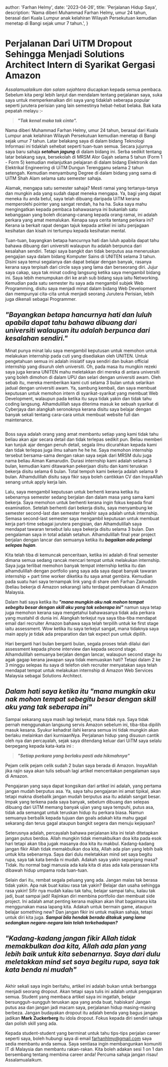 
  author: 'Farhan Helmy',
  date: '2023-04-26',
  title: 'Perjalanan Hidup Saya',
  description:
    'Nama diberi Muhammad Farhan Helmy, umur 24 tahun, berasal dari Kuala Lumpur anak kelahiran Wilayah Persekutuan kemudian menetap di Bangi sejak umur 7 tahun.',
}


# Perjalanan Dari UiTM Dropout Sehingga Menjadi Solutions Architect Intern di Syarikat Gergasi Amazon

*Assalamualaikum dan salam sejahtera* diucapkan kepada semua pembaca. Sebelum kita pergi lebih lanjut dan mendalam tentang perjalanan saya, suka saya untuk memperkenalkan diri saya yang tidaklah seberapa popular seperti jurutera perisian yang lain semestinya hebat-hebat belaka. Bak kata pepatah melayu :-

> ***"Tak kenal maka tak cinta".***
> 

Nama diberi Muhammad Farhan Helmy, umur 24 tahun, berasal dari Kuala Lumpur anak kelahiran Wilayah Persekutuan kemudian menetap di Bangi sejak umur 7 tahun. Latar belakang saya di dalam bidang Teknologi Informasi ini tidaklah sehebat seperti tuan-tuan semua. Secara jujurnya saya baru sahaja ***setahun jagung*** di dalam bidang ini. Serba sedikit tentang latar belakang saya, bersekolah di MRSM Alor Gajah selama 5 tahun (Form 1 - Form 5) kemudian melanjutkan pelajaran di dalam bidang Elektronik dan Elektrikal Engineering di UiTM Dungun Terengganu selama 2 tahun setengah. Kemudian menyambung Degree di dalam bidang yang sama di UiTM Shah Alam selama satu semester sahaja.

Alamak, mengapa satu semester sahaja? Mesti ramai yang tertanya-tanya dan mungkin ada yang sudah dapat meneka mengapa. Ya, bagi yang dapat meneka itu anda betul, saya telah dibuang daripada UiTM kerana memperolehi pointer yang sangat rendah, ha ha ha. Suka saya mahu mengingatkan kepada pembaca bahawasanya ini bukanlah satu kebanggaan yang boleh dicanang-canang kepada orang ramai, ini adalah perkara yang amat memalukan. Kenapa saya cerita tentang perkara ini? Kerana ia berkait rapat dengan tajuk kepada artikel ini iaitu penjagaan kesihatan dan kisah ini tertumpu kepada kesihatan mental.

Tuan-tuan, bayangkan betapa hancurnya hati dan luluh apabila dapat tahu bahawa dibuang dari universiti walaupun itu adalah berpunca dari kesalahan sendiri. Tetapi saya bangkit dan tidak berputus asa meneruskan pengajian saya dalam bidang Komputer Sains di UNITEN selama 3 tahun. Disini saya temui segalanya dan dapat belajar dengan banyak, rasanya kerana saya terpisah dari circle saya yang lama dan berseorang diri. Jujur saya cakap, saya tak minat coding langsung ketika saya mengambil bidang ini. Saya lebih menumpukan diri ke arah sub bidang saya iaitu Networking. Kemudian pada satu semester itu saya ada mengambil subjek Web Programming, disitu saya menjadi minat dalam bidang Web Development dan mempunyai cita-cita untuk menjadi seorang Jurutera Perisian, lebih juga dikenali sebagai Programmer.

## ***"Bayangkan betapa hancurnya hati dan luluh apabila dapat tahu bahawa dibuang dari universiti walaupun itu adalah berpunca dari kesalahan sendiri."***

Minat punya minat lalu saya mengambil keputusan untuk memohon untuk melakukan internship pada cuti yang disediakan oleh UNITEN. Untuk pengetahuan semua ini adalah inisiatif saya sendiri dan bukan official internship yang disuruh oleh universiti. Oh, pada masa itu mungkin rezeki saya juga kerana UNITEN mahu meletakkan diri mereka di antara universiti yang boleh dimohon di dalam UPU dan selari dengan universiti awam. Oleh sebab itu, mereka memberikan kami cuti selama 3 bulan untuk selarikan jadual dengan universiti awam. Ya, sambung kembali, dan saya membuat keputusan untuk memohon intern di syarikat-syarikat yang membuat Web Development, walaupun pada ketika itu saya tidak yakin dan tidak tahu coding langsung. Alhamdulillah saya diterima masuk ke sebuah syarikat di Cyberjaya dan alangkah seronoknya kerana disitu saya belajar dengan banyak sekali tentang cara-cara untuk membuat website full dan maintenance.

<Image src={gambarCardMetrik} alt="" />

Boss saya adalah orang yang amat membantu setiap yang kami tidak tahu beliau akan ajar secara detail dan tidak terlepas sedikit pun. Beliau memberi kan tunjuk ajar dengan penuh detail, segala ilmu dicurahkan kepada kami dan tidak terlepas juga ilmu saham he he he. Saya memohon internship tersebut bersama-sama dengan rakan saya sejak dari MRSM dulu juga nama beliau Aiman Kamarudin. Durasi internship kami adalah selama 3 bulan, kemudian kami ditawarkan pekerjaan disitu dan kami teruskan bekerja disitu selama 6 bulan. Total tempoh kami bekerja adalah selama 9 bulan. Alhamdulillah disitu saya fikir saya boleh cantikkan CV dan InsyaAllah senang untuk apply kerja lain. 

Lalu, saya mengambil keputusan untuk berhenti kerana ketika itu sebenarnya semester sedang berjalan dan dalam masa yang sama kami bekerja. Saya memohon untuk berhenti kerana ingin fokus kepada final examination. Setelah berhenti dari bekerja disitu, saya menyambung ke semester second-last dan semester terakhir saya adalah untuk internship. Semasa second-last semester saya mengambil keputusan untuk membuat kerja part-time sebagai jurutera pengisian, dan Alhamdulillah saya mendapat tawaran tersebut lalu saya bekerja disitu selama 3 bulan. Dan pengalaman saya in total adalah setahun. Alhamdulillah final year project berjalan dengan lancar dan semuanya ketika itu ***bagaikan ada pelangi selepas hujan***.

Kita telah tiba di kemuncak penceritaan, ketika ini adalah di final semester dimana semua sedang rancak mencari tempat untuk melakukan internship. Saya juga terlibat memohon banyak tempat internship ketika itu dan alhamdulillah dengan portfolio yang saya ada saya dapat banyak tawaran internship + part time worker diketika itu saya amat gembira. Kemudian pada suatu hari saya ternampak link yang di share oleh Farhan Zainuddin (beliau bekerja di Amazon sekarang) iaitu terdapat pembukaan di Amazon Malaysia. 

Dalam hati saya ketika itu ***"mana mungkin aku nak mohon tempat sebegitu besar dengan skill aku yang tak seberapa ini"*** namun saya tetap juga memohon kerana saya mengetahui bahawasanya tidak ada perkara yang mustahil di dunia ini. Alangkah terkejut nya saya tiba-tiba mendapat email dari recruiter Amazon bahawa saya telah terpilih untuk ke first stage iaitu assessment. Wow ketika itu saya terkejut sangat, mana tidaknya saya main apply je tidak ada preparation dan tak expect pun untuk dipilih.

Hari berganti hari bulan berganti bulan, segala proses telah dilalui dari assessment kepada phone interview dan kepada second stage. Alhamdulillah semuanya berjalan dengan lancar, walaupun second stage itu agak gagap kerana jawapan saya tidak memuaskan hati? Tetapi dalam 2 ke 3 minggu selepas itu saya di telefon oleh recruiter menyatakan saya telah mendapat tempat untuk melakukan internship di Amazon Web Services Malaysia sebagai Solutions Architect.

## ***Dalam hati saya ketika itu "mana mungkin aku nak mohon tempat sebegitu besar dengan skill aku yang tak seberapa ini"***

Sampai sekarang saya masih lagi terkejut, mana tidak nya. Saya tidak pernah menggunakan langsung servis Amazon sebelum ini, tiba-tiba dipilih masuk kesana. Syukur kehadrat ilahi kerana semua ini tidak mungkin akan berlaku melainkan dari kurniaanNya. Perjalanan hidup yang disusun cantik oleh nya dan percayalah, sejak saya ditendang keluar dari UiTM saya selalu berpegang kepada kata-kata ini :

> ***"Setiap perkara yang berlaku pasti ada hikmahnya"***
> 

Pejam celik pejam celik sudah 2 bulan saya berada di Amazon. InsyaAllah jika rajin saya akan tulis sebuah lagi artikel menceritakan pengalaman saya di Amazon.

Pengajaran yang saya dapat kongsikan dari artikel ini adalah, yang pertama jangan mudah berputus asa. Ya, saya tahu pengajaran ini amat tipikal, akan tetapi makna disebalik jangan mudah berputus asa itu adalah sangat besar. Impak yang terkena pada saya banyak, sebelum dibuang dan selepas dibuang dari UiTM memang banyak ujian yang saya tempuhi, putus asa, tidak ada semangat untuk teruskan hidup itu perkara biasa. Namun semuanya berbalik kepada tujuan dan goals adakah kita mahu gagal sekarang dan terus gagal ataupun bangkit segera dan menuju kejayaan?

Seterusnya adalah, percayalah bahawa perjalanan kita ini telah ditetapkan jangan putus berdoa. Allah mungkin tidak memakbulkan doa kita pada esok hari tetapi akan tiba jugak masanya doa kita itu makbul. Kadang-kadang jangan fikir Allah tidak memakbulkan doa kita, Allah ada plan yang lebih baik untuk kita sebenarnya. Saya dari dulu meletakkan mind set saya begitu rupa, saya tak kata benda ni mudah. Adakah saya yakin sepanjang masa? Tidak. Itu normal bagi manusia ada kala kita di atas ada kala perasaan kita dibawah hidup umpama roda tuan-tuan.

Selain dari itu, rembat segala peluang yang ada. Jangan malas tak berasa tidak yakin. Apa nak buat kalau rasa tak yakin? Belajar dan usaha sehingga rasa yakin! Sifir nya mudah kalau tak tahu, belajar sampai tahu, kalau tak jadi, buat sampai jadi! Rajinkan diri membina portfolio dan membuat side project. Ini adalah amat penting kerana majikan akan lihat bagaimana kita menggunakan masa lapang kita. Adakah untuk bermain game, ataupun belajar something new? Dan jangan fikir ini untuk majikan sahaja, tetapi untuk diri kita juga. ***Sampai bila hendak berada ditakuk yang lama sedangkan negara-negara lain telah terkehadapan?***

## ***"Kadang-kadang jangan fikir Allah tidak memakbulkan doa kita, Allah ada plan yang lebih baik untuk kita sebenarnya. Saya dari dulu meletakkan mind set saya begitu rupa, saya tak kata benda ni mudah"***

<Image src={amazon} alt="" />

Akhir sekali saya ingin beritahu, artikel ini adalah bukan untuk berbangga menjadi seorang dropout. Akan tetapi saya tulis ini adalah untuk pengajaran semua. Student yang membaca artikel saya ini ingatlah, belajar bersungguh-sungguh teruskan apa yang anda buat, habiskan! Jangan putus asa dan jangan jadi macam saya, perjalanan hidup masing-masing berbeza. Jangan budayakan dropout itu adalah benda yang bagus jangan jadikan **Mark Zuckerberg** itu idola dropout. Fokus kepada diri sendiri sahaja dan polish skill yang ada. 

Kepada student-student yang berminat untuk tahu tips-tips perjalan career seperti saya, boleh hubungi saya di email farhanhlmy@gmail.com saya sedia membantu anda semua. Saya sentiasa ingin membangunkan komuniti IT di Malaysia dan membantu rakan-rakan. Kita boleh adakan sesi 1 on 1 dan bersembang tentang membina career anda! Percuma sahaja jangan risau! Assalamualaikum.